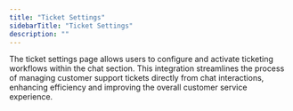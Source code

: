 ```yaml
---
title: "Ticket Settings"
sidebarTitle: "Ticket Settings"
description: ""
---
```


The ticket settings page allows users to configure and activate ticketing workflows within the chat section. This integration streamlines the process of managing customer support tickets directly from chat interactions, enhancing efficiency and improving the overall customer service experience.